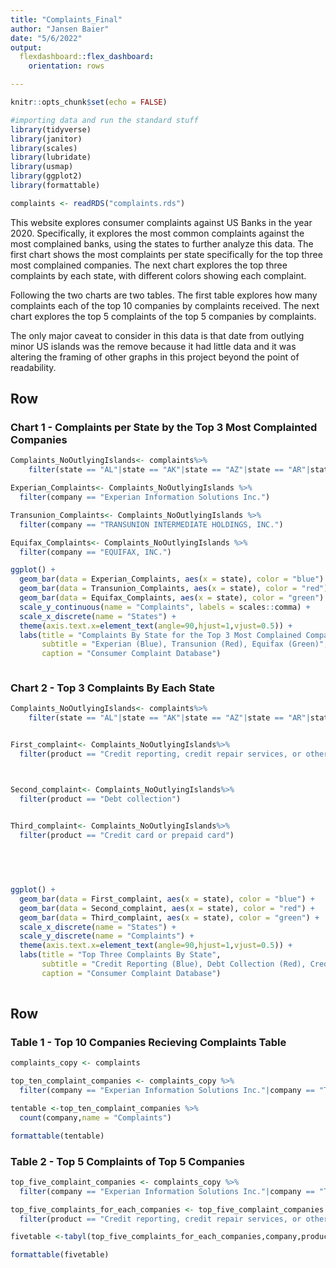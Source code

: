 ```yaml
---
title: "Complaints_Final"
author: "Jansen Baier"
date: "5/6/2022"
output:
  flexdashboard::flex_dashboard:
    orientation: rows

---
```


```r
knitr::opts_chunk$set(echo = FALSE)
```

```r
#importing data and run the standard stuff
library(tidyverse)
library(janitor) 
library(scales)
library(lubridate)
library(usmap)
library(ggplot2)
library(formattable)

complaints <- readRDS("complaints.rds")
```

This website explores consumer complaints against US Banks in the year 2020. Specifically,
it explores the most common complaints against the most complained banks, using the states to further analyze this data.
The first chart shows the most complaints per state specifically for the top three most complained companies.
The next chart explores the top three complaints by each state, with different colors showing each complaint.

Following the two charts are two tables. The first table explores how many complaints each of the top 10 companies by complaints
received. The next chart explores the top 5 complaints of the top 5 companies by complaints.

The only major caveat to consider in this data is that date from outlying minor US islands was the remove because it had little data and it was altering the framing of other graphs in this project beyond the point of readability.


Row 
-------------------------------------

### Chart 1 - Complaints per State by the Top 3 Most Complainted Companies

```r

Complaints_NoOutlyingIslands<- complaints%>%
    filter(state == "AL"|state == "AK"|state == "AZ"|state == "AR"|state == "CA"|state == "CZ"|state == "CO"|state == "CT"|state == "DE"|state == "DC"|state == "FL"|state == "GA"|state == "GU"|state == "HI"|state == "ID"|state == "IL"|state == "IN"|state == "IA"|state == "KS"|state == "KY"|state == "LA"|state == "ME"|state == "MD"|state == "MA"|state == "MI"|state == "MN"|state == "MS"|state == "MO"|state == "MT"|state == "NE"|state == "NV"|state == "NH"|state == "NJ"|state == "NM"|state == "NY"|state == "NC"|state == "ND"|state == "OH"|state == "OK"|state == "OR"|state == "PA"|state == "PR"|state == "RI"|state == "SC"|state == "SD"|state == "TN"|state == "TX"|state == "UT"|state == "VT"|state == "VI"|state == "VA"|state == "WV"|state == "WI"|state == ""|state == "WY")

Experian_Complaints<- Complaints_NoOutlyingIslands %>% 
  filter(company == "Experian Information Solutions Inc.")

Transunion_Complaints<- Complaints_NoOutlyingIslands %>% 
  filter(company == "TRANSUNION INTERMEDIATE HOLDINGS, INC.")

Equifax_Complaints<- Complaints_NoOutlyingIslands %>% 
  filter(company == "EQUIFAX, INC.")

ggplot() +
  geom_bar(data = Experian_Complaints, aes(x = state), color = "blue") + 
  geom_bar(data = Transunion_Complaints, aes(x = state), color = "red") +
  geom_bar(data = Equifax_Complaints, aes(x = state), color = "green") +
  scale_y_continuous(name = "Complaints", labels = scales::comma) +
  scale_x_discrete(name = "States") +
  theme(axis.text.x=element_text(angle=90,hjust=1,vjust=0.5)) +
  labs(title = "Complaints By State for the Top 3 Most Complained Companies", 
       subtitle = "Experian (Blue), Transunion (Red), Equifax (Green)",
       caption = "Consumer Complaint Database")



```



### Chart 2 - Top 3 Complaints By Each State

```r
Complaints_NoOutlyingIslands<- complaints%>%
    filter(state == "AL"|state == "AK"|state == "AZ"|state == "AR"|state == "CA"|state == "CZ"|state == "CO"|state == "CT"|state == "DE"|state == "DC"|state == "FL"|state == "GA"|state == "GU"|state == "HI"|state == "ID"|state == "IL"|state == "IN"|state == "IA"|state == "KS"|state == "KY"|state == "LA"|state == "ME"|state == "MD"|state == "MA"|state == "MI"|state == "MN"|state == "MS"|state == "MO"|state == "MT"|state == "NE"|state == "NV"|state == "NH"|state == "NJ"|state == "NM"|state == "NY"|state == "NC"|state == "ND"|state == "OH"|state == "OK"|state == "OR"|state == "PA"|state == "PR"|state == "RI"|state == "SC"|state == "SD"|state == "TN"|state == "TX"|state == "UT"|state == "VT"|state == "VI"|state == "VA"|state == "WV"|state == "WI"|state == ""|state == "WY")


First_complaint<- Complaints_NoOutlyingIslands%>% 
  filter(product == "Credit reporting, credit repair services, or other personal consumer reports")



Second_complaint<- Complaints_NoOutlyingIslands%>% 
  filter(product == "Debt collection")


Third_complaint<- Complaints_NoOutlyingIslands%>% 
  filter(product == "Credit card or prepaid card")
  


    
    
ggplot() +
  geom_bar(data = First_complaint, aes(x = state), color = "blue") + 
  geom_bar(data = Second_complaint, aes(x = state), color = "red") +
  geom_bar(data = Third_complaint, aes(x = state), color = "green") +
  scale_x_discrete(name = "States") +
  scale_y_discrete(name = "Complaints") +
  theme(axis.text.x=element_text(angle=90,hjust=1,vjust=0.5)) +
  labs(title = "Top Three Complaints By State", 
       subtitle = "Credit Reporting (Blue), Debt Collection (Red), Credit Card (Green)",
       caption = "Consumer Complaint Database")
  
```

Row {.tabset .tabset-fade}
-------------------------------------

### Table 1 - Top 10 Companies Recieving Complaints Table
```r
complaints_copy <- complaints

top_ten_complaint_companies <- complaints_copy %>% 
  filter(company == "Experian Information Solutions Inc."|company == "TRANSUNION INTERMEDIATE HOLDINGS, INC."|company == "EQUIFAX, INC."|company == "CAPITAL ONE FINANCIAL CORPORATION"|company == "BANK OF AMERICA, NATIONAL ASSOCIATION"|company == "JPMORGAN CHASE & CO."|company == "CITIBANK, N.A."|company == "WELLS FARGO & COMPANY"|company == "SYNCHRONY FINANCIAL"|company == "PNC Bank N.A.")

tentable <-top_ten_complaint_companies %>% 
  count(company,name = "Complaints")

formattable(tentable)

```

### Table 2 - Top 5 Complaints of Top 5 Companies
```r
top_five_complaint_companies <- complaints_copy %>% 
  filter(company == "Experian Information Solutions Inc."|company == "TRANSUNION INTERMEDIATE HOLDINGS, INC."|company == "EQUIFAX, INC."|company == "CAPITAL ONE FINANCIAL CORPORATION"|company == "BANK OF AMERICA, NATIONAL ASSOCIATION")

top_five_complaints_for_each_companies <- top_five_complaint_companies %>%
  filter(product == "Credit reporting, credit repair services, or other personal consumer reports"|product == "Debt collection"|product == "Credit card or prepaid card"|product == "Mortgage"|product == "Checking or savings account")

fivetable <-tabyl(top_five_complaints_for_each_companies,company,product)

formattable(fivetable)

```

